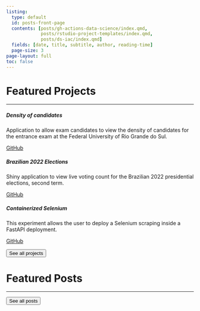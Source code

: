 ```yaml
---
listing: 
  type: default
  id: posts-front-page
  contents: [posts/gh-actions-data-science/index.qmd, 
             posts/rstudio-project-templates/index.qmd,
             posts/ds-iac/index.qmd]
  fields: [date, title, subtitle, author, reading-time]
  page-size: 3
page-layout: full
toc: false
---
```


# Featured Projects

---

::: {.grid}


::: {.g-col-12 .g-col-md-4}
<div class="card mb-2">
<div class="card-body">
<h5 class="card-title">Density of candidates</h5>
<p class="card-text">Application to allow exam candidates to view the density of candidates for the entrance exam at the Federal University of Rio Grande do Sul.</p>
<a href="https://github.com/paeselhz/densidade_vestibular_ufrgs" class="btn btn-primary stretched-link">GitHub</a>
</div>
</div>
:::

::: {.g-col-12 .g-col-md-4}
<div class="card mb-2">
<div class="card-body">
<h5 class="card-title">Brazilian 2022 Elections</h5>
<p class="card-text">Shiny application to view live voting count for the Brazilian 2022 presidential elections, second term.</p>
<a href="https://github.com/paeselhz/apuracao_eleicoes_2022" class="btn btn-primary stretched-link">GitHub</a>
</div>
</div>
:::

::: {.g-col-12 .g-col-md-4}
<div class="card mb-2">
<div class="card-body">
<h5 class="card-title">Containerized Selenium</h5>
<p class="card-text">This experiment allows the user to deploy a Selenium scraping inside a FastAPI deployment.</p>
<a href="https://github.com/paeselhz/containarized_selenium_api" class="btn btn-primary stretched-link">GitHub</a>
</div>
</div>
:::

:::

<a href="../projects/index.html"> <button type="button" class="btn btn-primary float-end btn-sm">See all projects</button></a>

# Featured Posts

---

::: {#posts-front-page}
:::

<a href="../posts/index.html"> <button type="button" class="btn btn-primary float-end btn-sm">See all posts</button></a>
